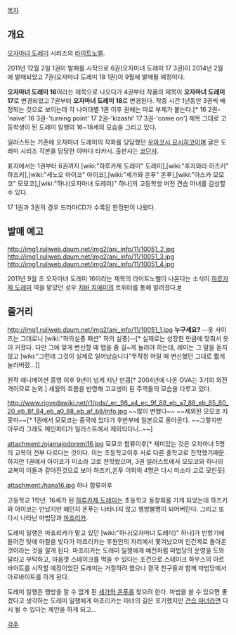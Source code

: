 [[목차]]
== 개요 ==
[[오자마녀 도레미]] 시리즈의 [[라이트노벨]].

2011년 12월 2일 1권이 발매를 시작으로 6권(오자마녀 도레미 17 3권)이 2014년 2월에 발매되었고 7권(오자마녀 도레미 18 1권)이 9월에 발매될 예정이다.

'''오자마녀 도레미 16'''이라는 제목으로 나오다가 4권부터 작품의 제목이 '''오자마녀 도레미 17'''로 변경되었고 7권부터 '''오자마녀 도레미 18'''로 변경된다. 작중 시간 1년동안 3권씩 배정되는 것으로 보이는데 각 나이대별 1권 이후 권에는 따로 부제가 붙는다.[* 16 2권-'naive' 16 3권-'turning point' 17 2권-'kizashi' 17 3권-'come on'] 제목 그대로 고등학생이 된 도레미 일행의 16~18세의 모습을 그리고 있다. 

일러스트는 기존에 오자마녀 도레미의 작화를 당담했던 [[우마코시 요시히코]]이며 글은 도레미 시리즈 각본을 담당한 야마다 타카시. 출판사는 [[코단샤]].

표지에서는 1권부터 6권까지 [wiki:"하루카제 도레미" 도레미],[wiki:"후지와라 하즈키" 하즈키],[wiki:"세노오 아이코" 아이코],[wiki:"세가와 온푸" 온푸],[wiki:"아스카 모모코" 모모코],[wiki:"하나(오자마녀 도레미)" 하나]의 고등학생 버전 견습 마녀를 감상할 수 있다.

17 1권과 3권의 경우 드라마CD가 수록된 한정판이 나왔다.

== 발매 예고 ==
http://img1.ruliweb.daum.net/img2/ani_info/11/10051_2.jpg
http://img1.ruliweb.daum.net/img2/ani_info/11/10051_3.jpg
http://img1.ruliweb.daum.net/img2/ani_info/11/10051_4.jpg

2011년 9월 초 오자마녀 도레미 16이라는 제목의 라이트노벨이 나온다는 소식이 [[하루카제 도레미]] 역을 맡았던 성우 [[치바 치에미]]의 트위터를 통해 알려졌다.[http://ruliweb.daum.net/ruliboard/read.htm?main=ani&table=ani_info&num=10051 #]

== 줄거리 ==
http://img1.ruliweb.daum.net/img2/ani_info/11/10051_1.jpg
'''누구세요?''' --옷 사이즈는 그대로니 [wiki:"하의실종 패션" 하의 실종]--[* 실제로는 성장한 만큼에 맞춰서 옷이 커졌다. 다만 그에 맞게 변신할 때 탭을 좀 길~게 눌러야 하는데, 레미는 그 말을 듣지 않고 [wiki:"그런데 그것이 실제로 일어났습니다"무작정 어릴 때 변신했던 그대로 짧게 눌러버렸...]]

원작 애니메이션 종영 이후 9년이 넘게 지난 만큼[* 2004년에 나온 OVA는 3기의 외전격이므로 논외.] 세월의 흐름을 반영해 고교생이 된 주역들의 모습을 다루고 있다.

http://www.rigvedawiki.net/r1/pds/_ec_98_a4_ec_9f_88_eb_a7_88_eb_85_80_20_eb_8f_84_eb_a0_88_eb_af_b8/info.jpg
~~많이 변했다~~ ~~제외된 모모코 지못미~~[* 1권에서 모모코는 중국에 있다가 후반부에 일본으로 돌아온다. ~~그렇지만 아무리 그래도 메인파티가 일러스트에서 제외되다니..~~]

attachment:/ojamajodoremi16.jpg
모모코 합류이후[* 재미있는 것은 오자마녀 5명의 교복이 전부 다르다는 것이다. 이는 초등학교이후 서로 다른 중학교로 진학했기때문. 하지만 1권에서 아이코가 미소라 고로 전학왔으며, 3권 일러스트에서 모모코와 하나의 교복이 이들과 같아진것으로 보아 하즈키,온푸 이외의 4명은 다시 미소라 고로 모인듯]

attachment:/hana16.jpg
하나 합류이후

고등학교 1학년. 16세가 된 [[하루카제 도레미]]는 초등학교 동창회를 가게 되었는데 하즈키와 아이코는 만났지만 왜인지 온푸는 나타나지 않고 행방불명이 되어버린다. 그리고 또다시 나타난 마법당과 [[마죠리카]]. 

도레미 일행은 마죠리카가 맡고 있던 [wiki:"하나(오자마녀 도레미)" 하나]가 반항기에 들어간 탓에 마찰을 빚다가 마죠리카는 후원인의 자리에서 쫓겨났으며 인간계로 돌아온 것이라는 것을 알게 된다. 마죠리카는 도레미 일행에게 예전처럼 마법당의 운영을 도와달라고 부탁하고, 마음껏 스테이크를 먹을 수 있다는 조건으로 스테이크 하우스의 아르바이트를 시작할 예정이었던 도레미는 거절하려 했으나 결국 친구들과 함께 마법당에서 아르바이트를 하게 된다.


도레미 일행은 행방을 알 수 없게 된 [[세가와 온푸]]를 찾으려 한다. 마법을 쓸 수 있으면 좋겠다고 생각하는 도레미 일행에게 마죠리카는 마녀의 길은 포기했지만 [[견습 마녀]]라면 다시 될 수 있다는 제안을 하게 되고...


[[각주]]
